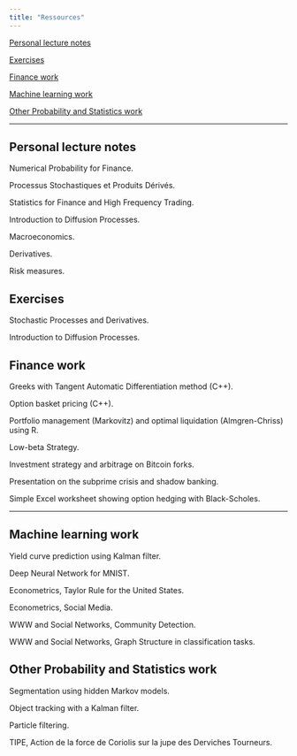 ```yaml
---
title: "Ressources"
---
```


[Personal lecture notes](#personal-lecture-notes)

[Exercises](#exercises)

[Finance work](#finance-work)

[Machine learning work](#machine-learning-work)

[Other Probability and Statistics work](#other-probability-and-statistics-work)


------


## Personal lecture notes

Numerical Probability for Finance.

Processus Stochastiques et Produits Dérivés.

Statistics for Finance and High Frequency Trading.

Introduction to Diffusion Processes.

Macroeconomics.

Derivatives.

Risk measures.


## Exercises

Stochastic Processes and Derivatives.

Introduction to Diffusion Processes.


## Finance work

Greeks with Tangent Automatic Differentiation method (C++). 

Option basket pricing (C++).

Portfolio management (Markovitz) and optimal liquidation (Almgren-Chriss) using R.

Low-beta Strategy.

Investment strategy and arbitrage on Bitcoin forks.

Presentation on the subprime crisis and shadow banking.

Simple Excel worksheet showing option hedging with Black-Scholes.


------


## Machine learning work

Yield curve prediction using Kalman filter.

Deep Neural Network for MNIST.

Econometrics, Taylor Rule for the United States.

Econometrics, Social Media.

WWW and Social Networks, Community Detection.

WWW and Social Networks, Graph Structure in classification tasks.


## Other Probability and Statistics work

Segmentation using hidden Markov models.

Object tracking with a Kalman filter.

Particle filtering.

TIPE, Action de la force de Coriolis sur la jupe des Derviches Tourneurs.
